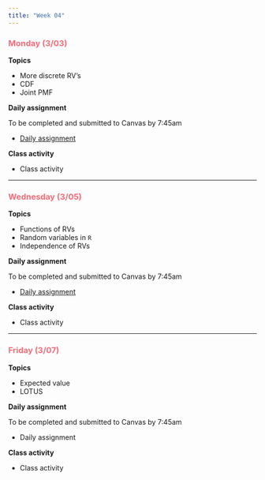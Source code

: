```yaml
---
title: "Week 04"
---
```


::: {style="color: #F66D7A"}
### Monday (3/03)
:::

**Topics**

-   More discrete RV's
-   CDF
-   Joint PMF

**Daily assignment**

To be completed and submitted to Canvas by 7:45am

-   [Daily assignment](daily/DA_09.pdf)

**Class activity**

-   Class activity

------------------------------------------------------------------------

::: {style="color: #F66D7A"}
### Wednesday (3/05)
:::

**Topics**

-   Functions of RVs
-   Random variables in `R`
-   Independence of RVs

**Daily assignment**

To be completed and submitted to Canvas by 7:45am

-   [Daily assignment](daily/DA_10.pdf)

**Class activity**

-   Class activity

------------------------------------------------------------------------

::: {style="color: #F66D7A"}
### Friday (3/07)
:::

**Topics**

-   Expected value
-   LOTUS

**Daily assignment**

To be completed and submitted to Canvas by 7:45am

-   Daily assignment

**Class activity**

-   Class activity
